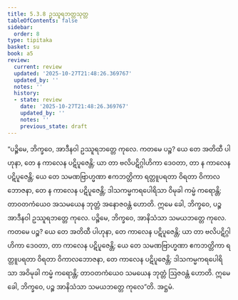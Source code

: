 ```yaml
---
title: 5.3.8 ဥဿူရဘတ္တသုတ္တ
tableOfContents: false
sidebar:
  order: 8
type: tipitaka
basket: su
book: a5
review:
  current: review
  updated: '2025-10-27T21:48:26.369767'
  updated_by: ''
  notes: ''
  history:
  - state: review
    date: '2025-10-27T21:48:26.369767'
    updated_by: ''
    notes: ''
    previous_state: draft
---
```



<ReviewStatus review={frontmatter.review} showDetails={true} />

<HypothesisAnnotation frontmatter={frontmatter} />

<DynamicBreadcrumb />

<Division number="228" book="a5" e="ch" v="16" p="227">

<Paragraph number="1277" book="a5">
“ပဉ္စိမေ, ဘိက္ခဝေ, အာဒီနဝါ ဥဿူရဘတ္တေ ကုလေ. ကတမေ ပဉ္စ? ယေ တေ အတိထီ ပါဟုနာ, တေ န ကာလေန ပဋိပူဇေန္တိ; ယာ တာ ဗလိပဋိဂ္ဂါဟိကာ ဒေဝတာ, တာ န ကာလေန ပဋိပူဇေန္တိ; ယေ တေ သမဏဗြာဟ္မဏာ ဧကဘတ္တိကာ ရတ္တူပရတာ ဝိရတာ ဝိကာလဘောဇနာ, တေ န ကာလေန ပဋိပူဇေန္တိ; ဒါသကမ္မကရပေါရိသာ ဝိမုခါ ကမ္မံ ကရောန္တိ; တာဝတကံယေဝ အသမယေန ဘုတ္တံ အနောဇဝန္တံ ဟောတိ. ဣမေ ခေါ, ဘိက္ခဝေ, ပဉ္စ အာဒီနဝါ ဥဿူရဘတ္တေ ကုလေ.
</Paragraph>

<Paragraph number="1278" book="a5">
ပဉ္စိမေ, ဘိက္ခဝေ, အာနိသံသာ သမယဘတ္တေ ကုလေ. ကတမေ ပဉ္စ? ယေ တေ အတိထီ ပါဟုနာ, တေ ကာလေန ပဋိပူဇေန္တိ; ယာ တာ ဗလိပဋိဂ္ဂါဟိကာ ဒေဝတာ, တာ ကာလေန ပဋိပူဇေန္တိ; ယေ တေ သမဏဗြာဟ္မဏာ ဧကဘတ္တိကာ ရတ္တူပရတာ ဝိရတာ ဝိကာလဘောဇနာ, တေ ကာလေန ပဋိပူဇေန္တိ; ဒါသကမ္မကရပေါရိသာ အဝိမုခါ ကမ္မံ ကရောန္တိ; တာဝတကံယေဝ သမယေန ဘုတ္တံ ဩဇဝန္တံ ဟောတိ. ဣမေ ခေါ, ဘိက္ခဝေ, ပဉ္စ အာနိသံသာ သမယဘတ္တေ ကုလေ”တိ.

</Paragraph>
</Division>

<Paragraph number="1279" type="center" book="a5">
အဋ္ဌမံ.
</Paragraph>